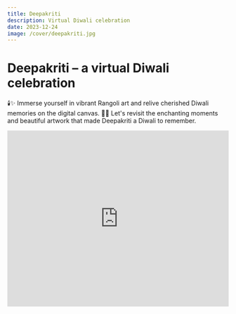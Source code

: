 ---
title: Deepakriti
description: Virtual Diwali celebration
date: 2023-12-24
image: /cover/deepakriti.jpg
---

# Deepakriti – a virtual Diwali celebration

🕯️✨ Immerse yourself in vibrant Rangoli art and relive cherished Diwali memories on the digital canvas.
🎉🥳 Let's revisit the enchanting moments and beautiful artwork that made Deepakriti a Diwali to remember. 

<iframe width="100%" height="400px" src="https://www.youtube.com/embed/id9h6EPA6lo" title="Deepakriti: A Virtual Diwali Extravaganza of Art and Joy! 🎨✨" frameborder="0" allow="accelerometer; autoplay; clipboard-write; encrypted-media; gyroscope; picture-in-picture; web-share" allowfullscreen></iframe>

